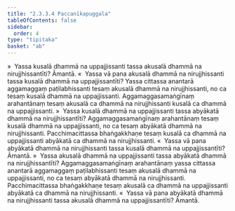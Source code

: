 ```yaml
---
title: "2.3.3.4 Paccanīkapuggala"
tableOfContents: false
sidebar:
  order: 4
type: "tipitaka"
basket: "ab"
---
```



<DynamicBreadcrumb />

<Division number="193">

<Paragraph number="814">
»  Yassa kusalā dhammā na uppajjissanti tassa akusalā dhammā na nirujjhissantīti? Āmantā.
</Paragraph>

<Paragraph number="815">
«  Yassa vā pana akusalā dhammā na nirujjhissanti tassa kusalā dhammā na uppajjissantīti?
</Paragraph>

<Paragraph number="816">
Yassa cittassa anantarā aggamaggaṃ paṭilabhissanti tesaṃ akusalā dhammā na nirujjhissanti, no ca tesaṃ kusalā dhammā na uppajjissanti. Aggamaggasamaṅgīnaṃ arahantānaṃ tesaṃ akusalā ca dhammā na nirujjhissanti kusalā ca dhammā na uppajjissanti.
</Paragraph>

<Paragraph number="817">
»  Yassa kusalā dhammā na uppajjissanti tassa abyākatā dhammā na nirujjhissantīti?
</Paragraph>

<Paragraph number="818">
Aggamaggasamaṅgīnaṃ arahantānaṃ tesaṃ kusalā dhammā na uppajjissanti, no ca tesaṃ abyākatā dhammā na nirujjhissanti. Pacchimacittassa bhaṅgakkhaṇe tesaṃ kusalā ca dhammā na uppajjissanti abyākatā ca dhammā na nirujjhissanti.
</Paragraph>

<Paragraph number="819">
«  Yassa vā pana abyākatā dhammā na nirujjhissanti tassa kusalā dhammā na uppajjissantīti? Āmantā.
</Paragraph>

</Division>
<Division number="194">

<Paragraph number="820">
»  Yassa akusalā dhammā na uppajjissanti tassa abyākatā dhammā na nirujjhissantīti?
</Paragraph>

<Paragraph number="821">
Aggamaggasamaṅgīnaṃ arahantānaṃ yassa cittassa anantarā aggamaggaṃ paṭilabhissanti tesaṃ akusalā dhammā na uppajjissanti, no ca tesaṃ abyākatā dhammā na nirujjhissanti. Pacchimacittassa bhaṅgakkhaṇe tesaṃ akusalā ca dhammā na uppajjissanti abyākatā ca dhammā na nirujjhissanti.
</Paragraph>

<Paragraph number="822">
«  Yassa vā pana abyākatā dhammā na nirujjhissanti tassa akusalā dhammā na uppajjissantīti? Āmantā.
</Paragraph>
</Division>